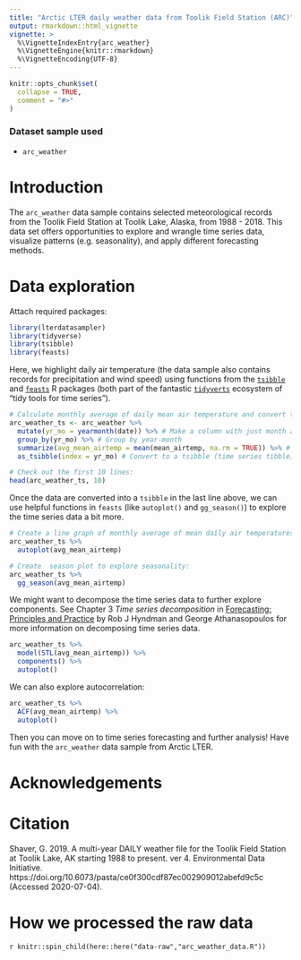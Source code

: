 ```yaml
---
title: "Arctic LTER daily weather data from Toolik Field Station (ARC)"
output: rmarkdown::html_vignette
vignette: >
  %\VignetteIndexEntry{arc_weather}
  %\VignetteEngine{knitr::rmarkdown}
  %\VignetteEncoding{UTF-8}
---
```


```r
knitr::opts_chunk$set(
  collapse = TRUE,
  comment = "#>"
)
```

### Dataset sample used 

- `arc_weather`

# Introduction

The `arc_weather` data sample contains selected meteorological records from the Toolik Field Station at Toolik Lake, Alaska, from 1988 - 2018. This data set offers opportunities to explore and wrangle time series data, visualize patterns (e.g. seasonality), and apply different forecasting methods. 

# Data exploration

Attach required packages: 
```r
library(lterdatasampler)
library(tidyverse)
library(tsibble)
library(feasts)
```

Here, we highlight daily air temperature (the data sample also contains records for precipitation and wind speed) using functions from the [`tsibble`](https://tsibble.tidyverts.org/) and [`feasts`](https://feasts.tidyverts.org/) R packages (both part of the fantastic [`tidyverts`](https://tidyverts.org/) ecosystem of "tidy tools for time series"). 

```r
# Calculate monthly average of daily mean air temperature and convert to tsibble: 
arc_weather_ts <- arc_weather %>% 
  mutate(yr_mo = yearmonth(date)) %>% # Make a column with just month and year from each date
  group_by(yr_mo) %>% # Group by year-month
  summarize(avg_mean_airtemp = mean(mean_airtemp, na.rm = TRUE)) %>% # Find monthly mean air temperature
  as_tsibble(index = yr_mo) # Convert to a tsibble (time series tibble)

# Check out the first 10 lines:
head(arc_weather_ts, 10)
```

Once the data are converted into a `tsibble` in the last line above, we can use helpful functions in `feasts` (like `autoplot()` and `gg_season()`) to explore the time series data a bit more. 

```r
# Create a line graph of monthly average of mean daily air temperatures:
arc_weather_ts %>% 
  autoplot(avg_mean_airtemp)
```

```r
# Create  season plot to explore seasonality: 
arc_weather_ts %>% 
  gg_season(avg_mean_airtemp)
```

We might want to decompose the time series data to further explore components. See Chapter 3 *Time series decomposition* in [Forecasting: Principles and Practice](https://otexts.com/fpp3/decomposition.html) by Rob J Hyndman and George Athanasopoulos for more information on decomposing time series data.  
```r
arc_weather_ts %>% 
  model(STL(avg_mean_airtemp)) %>% 
  components() %>% 
  autoplot()
```

We can also explore autocorrelation:
```r
arc_weather_ts %>% 
  ACF(avg_mean_airtemp) %>% 
  autoplot()
```

Then you can move on to time series forecasting and further analysis! Have fun with the `arc_weather` data sample from Arctic LTER. 

# Acknowledgements

# Citation

Shaver, G. 2019. A multi-year DAILY weather file for the Toolik Field Station at Toolik Lake, AK starting 1988 to present. ver 4. Environmental Data Initiative. https://doi.org/10.6073/pasta/ce0f300cdf87ec002909012abefd9c5c (Accessed 2020-07-04).

# How we processed the raw data

`r knitr::spin_child(here::here("data-raw","arc_weather_data.R"))`

